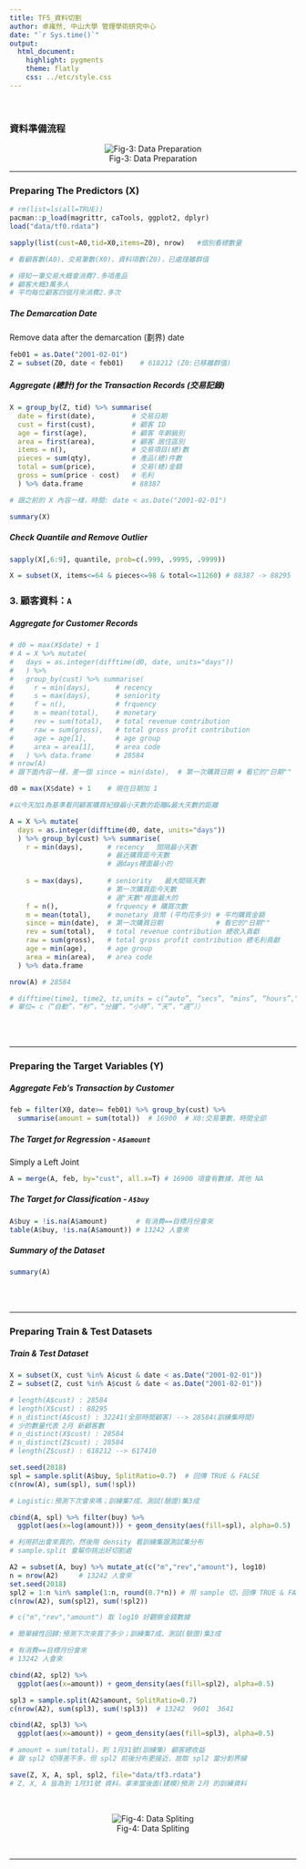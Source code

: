 ---
title: TF5_資料切割 
author: 卓雍然, 中山大學 管理學術研究中心
date: "`r Sys.time()`"
output:
  html_document:
    highlight: pygments
    theme: flatly
    css: ../etc/style.css
---

<br>

### 資料準備流程

<center>

![Fig-3: Data Preparation](fig/preparation.jpg)

</center>

<hr>

### Preparing The Predictors (X)
```{r echo=T, message=F, cache=F, warning=F}
# rm(list=ls(all=TRUE))
pacman::p_load(magrittr, caTools, ggplot2, dplyr)
load("data/tf0.rdata")
```

```{r}

sapply(list(cust=A0,tid=X0,items=Z0), nrow)   #個別看總數量

# 看顧客數(A0)、交易筆數(X0)、資料項數(Z0)，已處理離群值

# 得知一筆交易大概會消費7.多項產品
# 顧客大概3萬多人
# 平均每位顧客四個月來消費2.多次

```

##### The Demarcation Date
Remove data after the demarcation (劃界) date
```{r}
feb01 = as.Date("2001-02-01")
Z = subset(Z0, date < feb01)    # 618212 (Z0:已移離群值)
```

##### Aggregate (總計) for the Transaction Records (交易記錄)
```{r}
X = group_by(Z, tid) %>% summarise(
  date = first(date),         # 交易日期
  cust = first(cust),         # 顧客 ID
  age = first(age),           # 顧客 年齡級別
  area = first(area),         # 顧客 居住區別
  items = n(),                # 交易項目(總)數
  pieces = sum(qty),          # 產品(總)件數
  total = sum(price),         # 交易(總)金額
  gross = sum(price - cost)   # 毛利
  ) %>% data.frame            # 88387

# 跟之前的 X 內容一樣，時間: date < as.Date("2001-02-01")

```

```{r}
summary(X)
```

##### Check Quantile and Remove Outlier 
```{r}
sapply(X[,6:9], quantile, prob=c(.999, .9995, .9999))
```

```{r}
X = subset(X, items<=64 & pieces<=98 & total<=11260) # 88387 -> 88295  
```

### 3. 顧客資料：`A`
##### Aggregate for Customer Records
```{r}
# d0 = max(X$date) + 1
# A = X %>% mutate(
#   days = as.integer(difftime(d0, date, units="days"))
#   ) %>% 
#   group_by(cust) %>% summarise(
#     r = min(days),      # recency
#     s = max(days),      # seniority
#     f = n(),            # frquency
#     m = mean(total),    # monetary
#     rev = sum(total),   # total revenue contribution
#     raw = sum(gross),   # total gross profit contribution
#     age = age[1],       # age group
#     area = area[1],     # area code
#   ) %>% data.frame      # 28584
# nrow(A)
# 跟下面內容一樣，差一個 since = min(date),  # 第一次購買日期 # 看它的"日期""
```

```{r}
d0 = max(X$date) + 1    # 現在日期加 1

#以今天加1為基準看同顧客購買紀錄最小天數的距離&最大天數的距離

A = X %>% mutate(
  days = as.integer(difftime(d0, date, units="days"))
  ) %>% group_by(cust) %>% summarise(
    r = min(days),      # recency   間隔最小天數
                        # 最近購買距今天數 
                        # 選days裡面最小的
    
    s = max(days),      # seniority   最大間隔天數
                        # 第一次購買距今天數
                        # 選"天數"裡面最大的
    f = n(),            # frquency # 購買次數
    m = mean(total),    # monetary 貨幣 (平均花多少) # 平均購買金額
    since = min(date),  # 第一次購買日期             # 看它的"日期""
    rev = sum(total),   # total revenue contribution 總收入貢獻
    raw = sum(gross),   # total gross profit contribution 總毛利貢獻
    age = min(age),     # age group
    area = min(area),   # area code
  ) %>% data.frame 

nrow(A) # 28584

# difftime(time1, time2, tz,units = c(“auto”, “secs”, “mins”, “hours”,“days”, “weeks”))
# 單位= c（“自動”，“秒”，“分鐘”，“小時”，“天”，“週”））

```

<br><br><hr>

### Preparing the Target Variables (Y)

##### Aggregate Feb's Transaction by Customer
```{r}
feb = filter(X0, date>= feb01) %>% group_by(cust) %>% 
  summarise(amount = sum(total))  # 16900  # X0:交易筆數，時間全部
```

##### The Target for Regression - `A$amount`
Simply a Left Joint
```{r}
A = merge(A, feb, by="cust", all.x=T) # 16900 項會有數據，其他 NA
```

##### The Target for Classification - `A$buy`
```{r}
A$buy = !is.na(A$amount)       # 有消費==目標月份會來
table(A$buy, !is.na(A$amount)) # 13242 人會來
```

##### Summary of the Dataset
```{r}
summary(A)
```
<br><br><hr>

### Preparing Train & Test Datasets

##### Train & Test Dataset
```{r}
X = subset(X, cust %in% A$cust & date < as.Date("2001-02-01"))
Z = subset(Z, cust %in% A$cust & date < as.Date("2001-02-01"))

# length(A$cust) : 28584
# length(X$cust) : 88295
# n_distinct(A$cust) : 32241(全部時間顧客) --> 28584(訓練集時間) 
# 少的數量代表 2月 新顧客數
# n_distinct(X$cust) : 28584
# n_distinct(Z$cust) : 28584
# length(Z$cust) : 618212 --> 617410

set.seed(2018)
spl = sample.split(A$buy, SplitRatio=0.7)  # 回傳 TRUE & FALSE
c(nrow(A), sum(spl), sum(!spl))

# Logistic:預測下次會來嗎；訓練集7成、測試(驗證)集3成

```

```{r fig.height=3, fig.width=7}
cbind(A, spl) %>% filter(buy) %>% 
  ggplot(aes(x=log(amount))) + geom_density(aes(fill=spl), alpha=0.5)

# 利用抓出會來買的，然後用 density 看訓練集跟測試集分布
# sample.split 會幫你挑出好切割處

```


```{r}
A2 = subset(A, buy) %>% mutate_at(c("m","rev","amount"), log10)
n = nrow(A2)     # 13242 人會來
set.seed(2018)
spl2 = 1:n %in% sample(1:n, round(0.7*n)) # 用 sample 切，回傳 TRUE & FALSE
c(nrow(A2), sum(spl2), sum(!spl2))

# c("m","rev","amount") 取 log10 好觀察金錢數據

# 簡單線性回歸:預測下次來買了多少；訓練集7成、測試(驗證)集3成

# 有消費==目標月份會來
# 13242 人會來

```

```{r fig.height=3, fig.width=7}
cbind(A2, spl2) %>% 
  ggplot(aes(x=amount)) + geom_density(aes(fill=spl2), alpha=0.5)
```

```{r fig.height=3, fig.width=7}

spl3 = sample.split(A2$amount, SplitRatio=0.7)
c(nrow(A2), sum(spl3), sum(!spl3))  # 13242  9601  3641

cbind(A2, spl3) %>% 
  ggplot(aes(x=amount)) + geom_density(aes(fill=spl3), alpha=0.5)

# amount = sum(total)，到 1月31號(訓練集) 顧客總收益
# 跟 spl2 切得差不多，但 spl2 前後分布更接近，故取 spl2 當分割界線

```

```{r}
save(Z, X, A, spl, spl2, file="data/tf3.rdata")
# Z, X, A 皆為到 1月31號 資料，拿來當後面(建模)預測 2月 的訓練資料

```
<br>

<center>

![Fig-4: Data Spliting](fig/spliting.jpg)

</center>


<br><hr>

